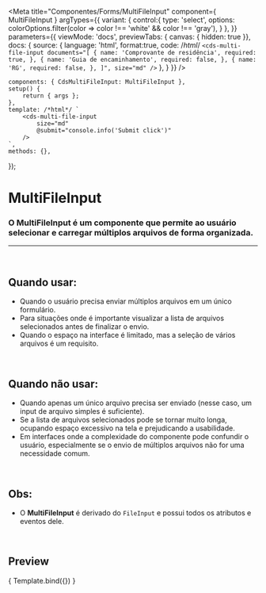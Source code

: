 
<Meta
	title="Componentes/Forms/MultiFileInput"
	component={ MultiFileInput }
	argTypes={{
		variant: {
			control:{
				type: 'select',
				options: colorOptions.filter(color => color !== 'white' && color !== 'gray'),
			}
		},
	}}
	parameters={{
		viewMode: 'docs',
		previewTabs: { canvas: { hidden: true }},
		docs: {
			source: {
				language: 'html',
				format:true,
				code: /*html*/
`
<cds-multi-file-input
	documents="[
		{
			name: 'Comprovante de residência',
			required: true,
		},
		{
			name: 'Guia de encaminhamento',
			required: false,
		},
		{
			name: 'RG',
			required: false,
		},
	]",
	size="md"
/>
`
},
		}
	}}
/>

	components: { CdsMultiFileInput: MultiFileInput },
	setup() {
		return { args };
	},
	template: /*html*/ `
		<cds-multi-file-input
			size="md"
			@submit="console.info('Submit click')"
		/>
	`,
	methods: {},
});

# MultiFileInput

### O MultiFileInput é um componente que permite ao usuário selecionar e carregar múltiplos arquivos de forma organizada.
---
<br />

## Quando usar:
- Quando o usuário precisa enviar múltiplos arquivos em um único formulário.
- Para situações onde é importante visualizar a lista de arquivos selecionados antes de finalizar o envio.
- Quando o espaço na interface é limitado, mas a seleção de vários arquivos é um requisito.

<br />

## Quando não usar:
- Quando apenas um único arquivo precisa ser enviado (nesse caso, um input de arquivo simples é suficiente).
- Se a lista de arquivos selecionados pode se tornar muito longa, ocupando espaço excessivo na tela e prejudicando a usabilidade.
- Em interfaces onde a complexidade do componente pode confundir o usuário, especialmente se o envio de múltiplos arquivos não for uma necessidade comum.

<br />

## Obs:
- O **MultiFileInput** é derivado do `FileInput` e possui todos os atributos e eventos dele.

<br />

## Preview

<Canvas>
	<Story
		name="MultiFileInput"
		args={{
			documents:[
				{
					name: 'Comprovante de residência',
					required: true,
				},
				{
					name: 'Guia de encaminhamento',
					required: false,
				},
				{
					name: 'RG',
					required: false,
				},
				{
					name: 'Passaporte',
					required: true,
				}
			],
			variant: 'green',
			submitButtonText: 'Enviar arquivos',
			buttonSecondary: false,
		}}
	>
		{ Template.bind({}) }
	</Story>
</Canvas>

<ArgsTable story="MultiFileInput" />
